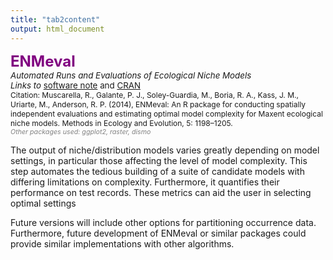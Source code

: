 ```yaml
---
title: "tab2content"
output: html_document
---
```

<span style="color:purple; font-size:18pt; font-weight:bold">ENMeval</span>  
<span style="font-size:10pt; font-style:italic">Automated Runs and Evaluations of Ecological Niche Models</span>  
<span style="font-size:10pt"><span style="font-style:italic">Links to </span><a href="http://onlinelibrary.wiley.com/doi/10.1111/2041-210X.12261/abstract" target="_blank">software note</a> and <a href="http://cran.r-project.org/web/packages/ENMeval/index.html" target="_blank">CRAN</a></span>  
<span style="font-size:9pt">
Citation:  Muscarella, R., Galante, P. J., Soley-Guardia, M., Boria, R. A., Kass, J. M., Uriarte, M., Anderson, R. P. (2014), ENMeval: An R package for conducting spatially independent evaluations and estimating optimal model complexity for Maxent ecological niche models. Methods in Ecology and Evolution, 5: 1198–1205.
</span>  
<span style="color:gray; font-size:8pt; font-style:italic">Other packages used: ggplot2, raster, dismo</span>  

The output of niche/distribution models varies greatly depending on model settings, in particular those affecting the level of model complexity. This step automates the tedious building of a suite of candidate models with differing limitations on complexity. Furthermore, it quantifies their performance on test records. These metrics can aid the user in selecting optimal settings

Future versions will include other options for partitioning occurrence data. Furthermore, future development of ENMeval or similar packages could provide similar implementations with other algorithms.
